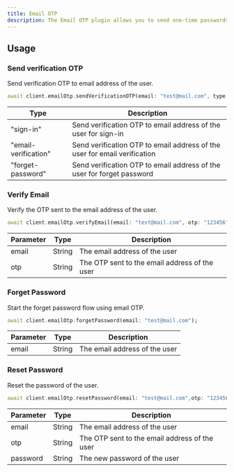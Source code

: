 ```yaml
---
title: Email OTP
description: The Email OTP plugin allows you to send one-time passwords to users via email.
---
```


## Usage

### Send verification OTP

Send verification OTP to email address of the user.



```dart
await client.emailOtp.sendVerificationOTP(email: "test@mail.com", type: "sign-in");
```

| Type | Description |
|------|-------------|
| "sign-in" | Send verification OTP to email address of the user for sign-in |
| "email-verification" | Send verification OTP to email address of the user for email verification |
| "forget-password" | Send verification OTP to email address of the user for forget password |


### Verify Email

Verify the OTP sent to the email address of the user.

```dart
await client.emailOtp.verifyEmail(email: "test@mail.com", otp: "123456");
```

| Parameter | Type | Description |
|-----------|------|-------------|
| email | String | The email address of the user |
| otp | String | The OTP sent to the email address of the user |


### Forget Password

Start the forget password flow using email OTP.

```dart
await client.emailOtp.forgetPassword(email: "test@mail.com");
``` 

| Parameter | Type | Description |
|-----------|------|-------------|
| email | String | The email address of the user |



### Reset Password
Reset the password of the user.

```dart
await client.emailOtp.resetPassword(email: "test@mail.com",otp: "123456",password: "password");
```

| Parameter | Type | Description |
|-----------|------|-------------|
| email | String | The email address of the user |
| otp | String | The OTP sent to the email address of the user |
| password | String | The new password of the user |

